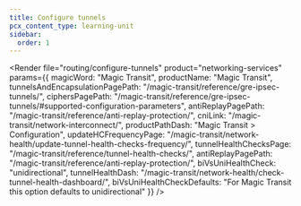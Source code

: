 ```yaml
---
title: Configure tunnels
pcx_content_type: learning-unit
sidebar:
  order: 1
---
```



<Render file="routing/configure-tunnels"
	product="networking-services"
	params={{
		magicWord: "Magic Transit",
		productName: "Magic Transit",
		tunnelsAndEncapsulationPagePath: "/magic-transit/reference/gre-ipsec-tunnels/",
		ciphersPagePath: "/magic-transit/reference/gre-ipsec-tunnels/#supported-configuration-parameters",
		antiReplayPagePath: "/magic-transit/reference/anti-replay-protection/",
		cniLink: "/magic-transit/network-interconnect/",
		productPathDash: "Magic Transit > Configuration",
		updateHCFrequencyPage: "/magic-transit/network-health/update-tunnel-health-checks-frequency/",
		tunnelHealthChecksPage: "/magic-transit/reference/tunnel-health-checks/",
		antiReplayPagePath: "/magic-transit/reference/anti-replay-protection/",
		biVsUniHealthCheck: "unidirectional",
		tunnelHealthDash: "/magic-transit/network-health/check-tunnel-health-dashboard/",
		biVsUniHealthCheckDefaults: "For Magic Transit this option defaults to unidirectional"
	}} />